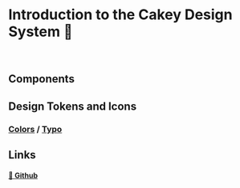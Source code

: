 
<Meta title="Introduction" />

# Introduction to the Cakey Design System 🍰

<br />

## Components

## Design Tokens and Icons

### [Colors](https://677cb5c3ab50c3f524eaae19-hdebqxruav.chromatic.com/?path=/story/design-system-colors--colors) / [Typo](https://677cb5c3ab50c3f524eaae19-hdebqxruav.chromatic.com/?path=/story/design-system-typography--typography)

## Links

#### [🔗 Github](https://github.com/SOPT-all/35-APPJAM-WEB-CAKEY)
